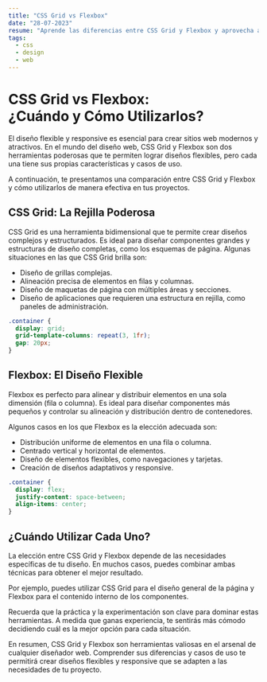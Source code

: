 ```yaml
---
title: "CSS Grid vs Flexbox"
date: "28-07-2023"
resume: "Aprende las diferencias entre CSS Grid y Flexbox y aprovecha al máximo cada uno de ellos en tus proyectos."
tags:
  - css
  - design
  - web
---
```


# CSS Grid vs Flexbox:<br />¿Cuándo y Cómo Utilizarlos?

El diseño flexible y responsive es esencial para crear sitios web modernos y atractivos. En el mundo del diseño web, CSS Grid y Flexbox son dos herramientas poderosas que te permiten lograr diseños flexibles, pero cada una tiene sus propias características y casos de uso. 

A continuación, te presentamos una comparación entre CSS Grid y Flexbox y cómo utilizarlos de manera efectiva en tus proyectos.

## CSS Grid: La Rejilla Poderosa

CSS Grid es una herramienta bidimensional que te permite crear diseños complejos y estructurados. Es ideal para diseñar componentes grandes y estructuras de diseño completas, como los esquemas de página. Algunas situaciones en las que CSS Grid brilla son:

- Diseño de grillas complejas.
- Alineación precisa de elementos en filas y columnas.
- Diseño de maquetas de página con múltiples áreas y secciones.
- Diseño de aplicaciones que requieren una estructura en rejilla, como paneles de administración.

```grid.css
.container {
  display: grid;
  grid-template-columns: repeat(3, 1fr);
  gap: 20px;
}
```

## Flexbox: El Diseño Flexible

Flexbox es perfecto para alinear y distribuir elementos en una sola dimensión (fila o columna). Es ideal para diseñar componentes más pequeños y controlar su alineación y distribución dentro de contenedores. 

Algunos casos en los que Flexbox es la elección adecuada son:

- Distribución uniforme de elementos en una fila o columna.
- Centrado vertical y horizontal de elementos.
- Diseño de elementos flexibles, como navegaciones y tarjetas.
- Creación de diseños adaptativos y responsive.

```flexbox.css
.container {
  display: flex;
  justify-content: space-between;
  align-items: center;
}
```

## ¿Cuándo Utilizar Cada Uno?

La elección entre CSS Grid y Flexbox depende de las necesidades específicas de tu diseño. En muchos casos, puedes combinar ambas técnicas para obtener el mejor resultado.

Por ejemplo, puedes utilizar CSS Grid para el diseño general de la página y Flexbox para el contenido interno de los componentes.

Recuerda que la práctica y la experimentación son clave para dominar estas herramientas. A medida que ganas experiencia, te sentirás más cómodo decidiendo cuál es la mejor opción para cada situación.

En resumen, CSS Grid y Flexbox son herramientas valiosas en el arsenal de cualquier diseñador web. Comprender sus diferencias y casos de uso te permitirá crear diseños flexibles y responsive que se adapten a las necesidades de tu proyecto.
